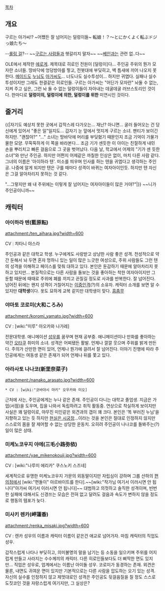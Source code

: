 [[목차]]

== 개요 ==
구르는 아가씨!? ~어쨌든 잘 넘어지는 덜렁이들~
転娘！？～とにかくよく転ぶドジっ娘たち～

--[[롤링 걸]]?--
~~[[구르는 사람들]]과 헷갈리지 말자~~
~~[[베인(리그 오브 레전드)|베인]]과는 관련 없..다~~

OLE에서 제작한 [[에로게]]. 제목대로 히로인 전원이 [덜렁이]다…
주인공 주위의 뭔가 모자란 소녀들. 땅바닥에 엉덩방아를 찧고, 전봇대에 부딪히고, 벽 틈새에 끼어 나오지 못한다. [[메이드]]도 [[누님]]도 [[아가씨]]도... 너도나도 실수투성이... 하지만 귀엽다. 실패나 실수투성이지만 그래도 한결같은 히로인들.
구르는 아가씨는 "어딘가 모자란" 놔둘 수 없는, 지켜 주고 싶은, 그런 놔 둘 수 없는 덜렁이들이 자아내는 데굴데굴 러브스토리인 것이다.
한마디로 '''덜렁이의, 덜렁이에 의한, 덜렁이를 위한''' 미연시인 것이다.

== 줄거리 ==
{{|자기도 예상치 못한 곳에서 갑작스레 다가오는... 재난? 아니면... 굴러 들어오는 건 당신에게 있어서 "좋은 일"일지도... 갑자기 눈 앞에서 멋지게 구르는 소녀. 팬티가 보이긴 하지만.
"괜찮아?"
"..."
소녀는 땅바닥에 머리를 부딪혔기 때문인지 조금 기억이 가물가물한 모양. 무뚝뚝하게 이 쪽을 바라본다... 조금 기가 센듯한 이 아이는 친절하게 내민 손을 뿌리치고 빠른 걸음으로 그 곳을 벗어났다.
다음 날, 학교에서 어제의 "기가 센 듯한 소녀"와 만난 주인공. 하지만 어쩐지 어제같은 까칠한 인상은 없이, 마치 다른 사람 같다. 그녀의 이름은 '아이하라 텐'. 미소를 띄우며 인사를 하는 텐을 귀엽다고 생각하는 주인공. 나중에 알게 되지만 텐은 구를 때마다 성격이 바뀌는 여자아이인듯. 하지만 텐 자신은 그걸 알아차리지 못하는 것 같다.

"...그렇지만 왜 내 주위에는 이렇게 잘 넘어지는 여자아이들이 많은 거야?"|}} ~~니가 주인공이니까~~

== 캐릭터 ==
=== 아이하라 텐(藍原転) ===
attachment:/ten_aihara.jpg?width=600

CV : 챠타니 야스라

주인공과 같은 대학교 학생. 누구에게도 사랑받고 상냥한 사람 좋은 성격. 천성적으로 약간 둔해서 놔 두면 혼자 멍하니 있는 일이 많은 느긋한 여성으로, 주위 사람들도 그런 텐의 성격을 이해하고 페이스를 맞춰 대하고 있다. 본인은 둔감하기 때문에 알아차리지 못하고 있지만...
본질적으로는 다른 사람을 돌보는 것을 좋아하는 착한 여자아이지만 그 둔함 때문에 때때로 주위에 폐를 끼치고 끈질길 정도로 사과를 반복한다. 잘 넘어진다. 넘어진 뒤에는 왠지 성격이 거칠어지는 [[이중인격]](?)의 소유자.
캐릭터 소개를 보면 알 수 있지만 '''대학생'''이다. 옷도 묘하게 교복 같지만 대학생이 맞다. [[흠좀무]]

=== 야마토 코로미(大和ころみ) ===
attachment:/koromi_yamato.jpg?width=600

CV : [wiki:"미루" 아오카와 나가레]

전문대학생. 애니메이션 [[성우]]를 꿈꾸며 현재 공부중. 애니메이션이나 만화를 좋아하는 약간 [[오타쿠]] 취미의 소녀. 성격은 어찌됐든 활발. 언제나 깔깔 웃으며 주위를 밝게 만든다. 주의가 산만한 면이 있어, 언제나 뭔가에 걸려서 잘 넘어진다. 이야기 진행에 따라 주인공에게는 여동생 같은 존재가 되어 언제나 뒤를 쫓고 있다.

=== 아라사토 나나코(新里奈菜子) ===
attachment:/nanako_arasato.jpg?width=600

 * CV : [wiki:"코바야시 마키" 오우카와 미오]

근처에 사는, 주인공에게는 누나 같은 존재. 주인공이 다니는 대학교 졸업생. 지금은 가업(서점)을 도우며, 집을 나와서 독립하려고 취직 활동중.
연상으로 착실하게 보이지만 사실은 꽤 덜렁이로, 야무진 미인같은 외견과의 갭이 꽤 크다. 본인은 '똑 부러진 누님'을 지향하고 있는 듯 하지만 [[현실은 시궁창]]...이라는 것을 본인은 절대로 인정하지 않지만 스스로의 몸을 잘 제어할 수 없는 상당한 운동치. 오히려 주인공이 나나코를 돌봐주는(?) 일이 많은 상태.

=== 미케노코우지 야에(三毛小路弥依) ===
attachment:/yae_mikenokouji.jpg?width=600

CV : [wiki:"나루미 에리카" 쿠스노키 스즈네]

세계적으로 유명한 미케노코우지 가문의 외동딸이지만 자립심이 강하며 그룹 산하의 [[편의점]]에서 [wiki:"편돌이" 아르바이트를 한다].~~[wiki:"작가님 여기서 이러시면 안 됩니다"아가씨 여기서 이러시면 안 됩니다]~~
대범하고 의젓하고 솔직한 성격이며, 빈번한 실패에 대해서도 신경쓰는 모습은 전혀 없고 달려도 걸음과 속도가 변하지 않을 정도로 행동의 템포가 늦다.
=== 미사키 렌카(岬蓮香) ===
attachment:/renka_misaki.jpg?width=600

CV : 렌카
성우의 이름과 캐릭터 이름이 같은건 애교로 넘어가자. 마침 캐릭터의 직업도 성우.

갑작스럽게 나타나 부딪히고, 의미불명의 말을 남기는 등 소동을 일으키며 주위를 어지럽게 만들고 사라지는 수수께끼의 캐릭터. 다른 히로인들보다도 더 삐딱한 면도 있지만...
직업은 성우로, 업계에서는 이름난 아이돌 성우. 코로미가 동경하는 존재. 외견은 물론, 내면도 귀여운 면이 있지만 기본적으로는 다른 사람을 압도하는 오기 있는 성격. 자신의 실수를 인정하지 않고 제멋대로인 성격은 주인공도 뒷걸음질을 칠 정도 스스로 도짓코인 것을 자랑스럽게 여기지만, 그 실상은?
